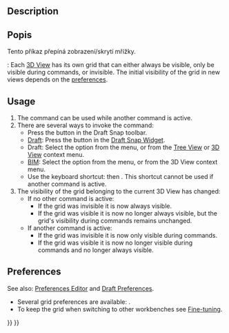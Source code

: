 <languages/>

{{Docnav
|[[Draft_Snap_Dimensions|Snap Dimensions]]
|[[Draft_Layer|Layer]]
|[[Draft_Workbench|Draft]]
|IconL=Draft_Snap_Dimensions.svg
|IconR=Draft_Layer.svg
|IconC=Workbench_Draft.svg
}}

<div class="mw-translate-fuzzy">
{{GuiCommand/cs|Name=Draft ToggleGrid|Name/cs=Kreslení Přepnout mřížka|Workbenches=[[Draft_Workbench/cs|Kreslení]], [[Arch_Workbench/cs|Architektura]]|MenuLocation=Draft → Utilitiy → Přepnout mřížka}}
</div>

==Description== 

<div class="mw-translate-fuzzy">
==Popis==
Tento příkaz přepíná zobrazení/skrytí mřížky.
</div>

{{Version|1.0}}: Each [[3D_View|3D View]] has its own grid that can either always be visible, only be visible during commands, or invisible. The initial visibility of the grid in new views depends on the [[#Preferences|preferences]].

==Usage==

# The command can be used while another command is active.
# There are several ways to invoke the command:
#* Press the {{Button|[[Image:Draft_ToggleGrid.svg|16px]] [[Draft_ToggleGrid|Toggle Grid]]}} button in the Draft Snap toolbar.
#* [[Draft_Workbench|Draft]]: Press the {{Button|[[Image:Draft_ToggleGrid.svg|16px]] [[Draft_ToggleGrid|Toggle Grid]]}} button in the [[Draft_Snap_Widget|Draft Snap Widget]].
#* Draft: Select the {{MenuCommand|Utilities → [[Image:Draft_ToggleGrid.svg|16px]] Toggle Grid}} option from the menu, or from the [[Tree_View|Tree View]] or [[3D_View|3D View]] context menu.
#* [[BIM_Workbench|BIM]]: Select the {{MenuCommand|Snapping → [[Image:Draft_ToggleGrid.svg|16px]] Toggle Grid}} option from the menu, or from the 3D View context menu.
#* Use the keyboard shortcut: {{KEY|G}} then {{KEY|R}}. This shortcut cannot be used if another command is active.
# The visibility of the grid belonging to the current 3D View has changed:
#* If no other command is active:
#** If the grid was invisible it is now always visible.
#** If the grid was visible it is now no longer always visible, but the grid's visibility during commands remains unchanged.
#* If another command is active:
#** If the grid was invisible it is now only visible during commands.
#** If the grid was visible it is now no longer visible during commands and no longer always visible.

==Preferences==

See also: [[Preferences_Editor|Preferences Editor]] and [[Draft_Preferences|Draft Preferences]].

* Several grid preferences are available: {{MenuCommand|Edit → Preferences → Draft → Grid and Snapping}}.
* To keep the grid when switching to other workbenches see [[Fine-tuning#Draft_Workbench|Fine-tuning]].


{{Docnav
|[[Draft_Snap_Dimensions|Snap Dimensions]]
|[[Draft_Layer|Layer]]
|[[Draft_Workbench|Draft]]
|IconL=Draft_Snap_Dimensions.svg
|IconR=Draft_Layer.svg
|IconC=Workbench_Draft.svg
}}

{{Draft Tools navi{{#translation:}}}}
{{Userdocnavi{{#translation:}}}}